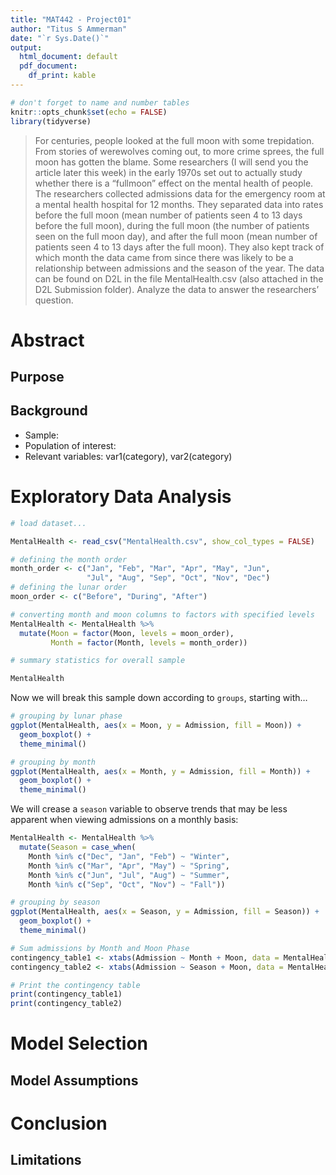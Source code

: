 ```yaml
---
title: "MAT442 - Project01"
author: "Titus S Ammerman"
date: "`r Sys.Date()`"
output:
  html_document: default
  pdf_document:
    df_print: kable
---
```


```r
# don't forget to name and number tables
knitr::opts_chunk$set(echo = FALSE)
library(tidyverse)
```


> For centuries, people looked at the full moon with some trepidation. From
stories of werewolves coming out, to more crime sprees, the full moon has
gotten the blame. Some researchers (I will send you the article later this
week) in the early 1970s set out to actually study whether there is a “fullmoon”
effect on the mental health of people. The researchers collected
admissions data for the emergency room at a mental health hospital for 12
months. They separated data into rates before the full moon (mean number
of patients seen 4 to 13 days before the full moon), during the full moon
(the number of patients seen on the full moon day), and after the full moon
(mean number of patients seen 4 to 13 days after the full moon). They also
kept track of which month the data came from since there was likely to be
a relationship between admissions and the season of the year. The data can
be found on D2L in the file MentalHealth.csv (also attached in the D2L
Submission folder). Analyze the data to answer the researchers’ question.

# Abstract

## Purpose

## Background

 - Sample:
 - Population of interest:
 - Relevant variables: var1(category), var2(category)
 
# Exploratory Data Analysis

```r
# load dataset...

MentalHealth <- read_csv("MentalHealth.csv", show_col_types = FALSE)

# defining the month order
month_order <- c("Jan", "Feb", "Mar", "Apr", "May", "Jun", 
                 "Jul", "Aug", "Sep", "Oct", "Nov", "Dec")
# defining the lunar order
moon_order <- c("Before", "During", "After")

# converting month and moon columns to factors with specified levels
MentalHealth <- MentalHealth %>%
  mutate(Moon = factor(Moon, levels = moon_order),
         Month = factor(Month, levels = month_order))

# summary statistics for overall sample

MentalHealth

```

Now we will break this sample down according to `groups`, starting with...

```r
# grouping by lunar phase
ggplot(MentalHealth, aes(x = Moon, y = Admission, fill = Moon)) +
  geom_boxplot() +
  theme_minimal()

# grouping by month
ggplot(MentalHealth, aes(x = Month, y = Admission, fill = Month)) +
  geom_boxplot() +
  theme_minimal()
```

We will crease a `season` variable to observe trends that may be less apparent when viewing
admissions on a monthly basis:

```r
MentalHealth <- MentalHealth %>%
  mutate(Season = case_when(
    Month %in% c("Dec", "Jan", "Feb") ~ "Winter",
    Month %in% c("Mar", "Apr", "May") ~ "Spring",
    Month %in% c("Jun", "Jul", "Aug") ~ "Summer",
    Month %in% c("Sep", "Oct", "Nov") ~ "Fall"))

# grouping by season
ggplot(MentalHealth, aes(x = Season, y = Admission, fill = Season)) +
  geom_boxplot() +
  theme_minimal()
```
```r
# Sum admissions by Month and Moon Phase
contingency_table1 <- xtabs(Admission ~ Month + Moon, data = MentalHealth)
contingency_table2 <- xtabs(Admission ~ Season + Moon, data = MentalHealth)

# Print the contingency table
print(contingency_table1)
print(contingency_table2)

```
# Model Selection

## Model Assumptions

# Conclusion

## Limitations